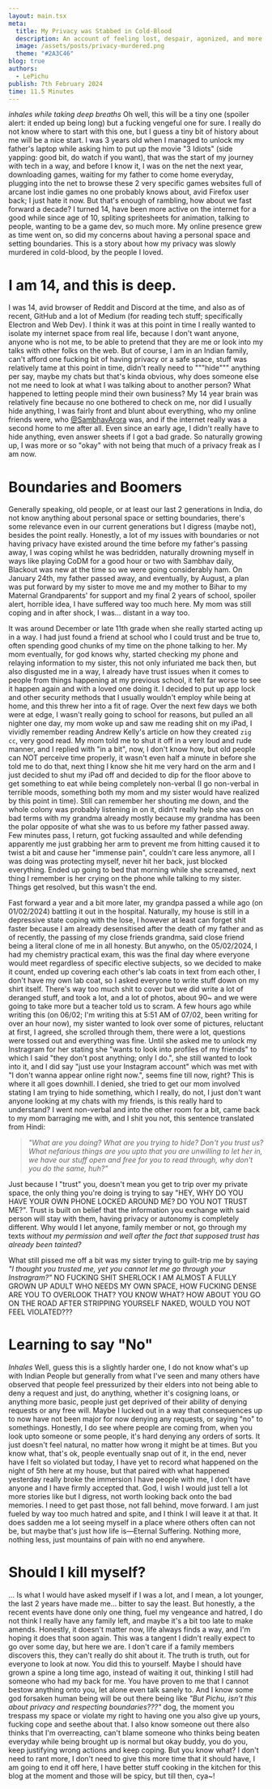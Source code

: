 ```yaml
---
layout: main.tsx
meta:
  title: My Privacy was Stabbed in Cold-Blood
  description: An account of feeling lost, despair, agonized, and more.
  image: /assets/posts/privacy-murdered.png
  theme: "#2A3C46"
blog: true
authors:
  - LePichu
publish: 7th February 2024
time: 11.5 Minutes 
---
```

*inhales while taking deep breaths* Oh well, this will be a tiny one (spoiler alert: it ended up being long) but a fucking vengeful one for sure. I really do not know where to start with this one, but I guess a tiny bit of history about me will be a nice start. I was 3 years old when I managed to unlock my father's laptop while asking him to put up the movie "3 Idiots" (side yapping: good bit, do watch if you want), that was the start of my journey with tech in a way, and before I know it, I was on the net the next year, downloading games, waiting for my father to come home everyday, plugging into the net to browse these 2 very specific games websites full of arcane lost indie games no one probably knows about, avid Firefox user back; I just hate it now. But that's enough of rambling, how about we fast forward a decade? I turned 14, have been more active on the internet for a good while since age of 10, spliting spritesheets for animation, talking to people, wanting to be a game dev, so much more. My online presence grew as time went on, so did my concerns about having a personal space and setting boundaries. This is a story about how my privacy was slowly murdered in cold-blood, by the people I loved. 

# I am 14, and this is deep.
I was 14, avid browser of Reddit and Discord at the time, and also as of recent, GitHub and a lot of Medium (for reading tech stuff; specifically Electron and Web Dev). I think it was at this point in time I really wanted to isolate my internet space from real life, because I don't want anyone, anyone who is not me, to be able to pretend that they are me or look into my talks with other folks on the web. But of course, I am in an Indian family, can't afford one fucking bit of having privacy or a safe space, stuff was relatively tame at this point in time, didn't really need to """hide""" anything per say, maybe my chats but that's kinda obvious, why does someone else not me need to look at what I was talking about to another person? What happened to letting people mind their own business? My 14 year brain was relatively fine because no one bothered to check on me, nor did I usually hide anything, I was fairly front and blunt about everything, who my online friends were, who [@SambhavArora](https://www.instagram.com/sambhavaurora) was, and if the internet really was a second home to me after all. Even since an early age, I didn't really have to hide anything, even answer sheets if I got a bad grade. So naturally growing up, I was more or so "okay" with not being that much of a privacy freak as I am now.
# Boundaries and Boomers
Generally speaking, old people, or at least our last 2 generations in India, do not know anything about personal space or setting boundaries, there's some relevance even in our current generations but I digress (maybe not), besides the point really. Honestly, a lot of my issues with boundaries or not having privacy have existed around the time before my father's passing away, I was coping whilst he was bedridden, naturally drowning myself in ways like playing CoDM for a good hour or two with Sambhav daily, Blackout was new at the time so we were going considerably ham. On January 24th, my father passed away, and eventually, by August, a plan was put forward by my sister to move me and my mother to Bihar to my Maternal Grandparents' for support and my final 2 years of school, spoiler alert, horrible idea, I have suffered way too much here. My mom was still coping and in after shock, I was... distant in a way too.

It was around December or late 11th grade when she really started acting up in a way. I had just found a friend at school who I could trust and be true to, often spending good chunks of my time on the phone talking to her. My mom eventually, for god knows why, started checking my phone and relaying information to my sister, this not only infuriated me back then, but also disgusted me in a way, I already have trust issues when it comes to people from things happening at my previous school, it felt far worse to see it happen again and with a loved one doing it. I decided to put up app lock and other security methods that I usually wouldn't employ while being at home, and this threw her into a fit of rage. Over the next few days we both were at edge, I wasn't really going to school for reasons, but pulled an all nighter one day, my mom woke up and saw me reading shit on my iPad, I vividly remember reading Andrew Kelly's article on how they created `zig cc`, very good read. My mom told me to shut it off in a very loud and rude manner, and I replied with "in a bit", now, I don't know how, but old people can NOT perceive time properly, it wasn't even half a minute in before she told me to do that, next thing I know she hit me very hard on the arm and I just decided to shut my iPad off and decided to dip for the floor above to get something to eat while being completely non-verbal (I go non-verbal in terrible moods, something both my mom and my sister would have realized by this point in time). Still can remember her shouting me down, and the whole colony was probably listening in on it, didn't really help she was on bad terms with my grandma already mostly because my grandma has been the polar opposite of what she was to us before my father passed away. Few minutes pass, I return, got fucking assaulted and while defending apparently me just grabbing her arm to prevent me from hitting caused it to twist a bit and cause her "immense pain", couldn't care less anymore, all I was doing was protecting myself, never hit her back, just blocked everything. Ended up going to bed that morning while she screamed, next thing I remember is her crying on the phone while talking to my sister. Things get resolved, but this wasn't the end.

Fast forward a year and a bit more later, my grandpa passed a while ago (on 01/02/2024) battling it out in the hospital. Naturally, my house is still in a depressive state coping with the lose, I however at least can forget shit faster because I am already desensitised after the death of my father and as of recently, the passing of my close friends grandma, said close friend being a literal clone of me in all honesty. But anywho, on the 05/02/2024, I had my chemistry practical exam, this was the final day where everyone would meet regardless of specific elective subjects, so we decided to make it count, ended up covering each other's lab coats in text from each other, I don't have my own lab coat, so I asked everyone to write stuff down on my shirt itself. There's way too much shit to cover but we did write a lot of deranged stuff, and took a lot, and a lot of photos, about 90~ and we were going to take more but a teacher told us to scram. A few hours ago while writing this (on 06/02; I'm writing this at 5:51 AM of 07/02, been writing for over an hour now), my sister wanted to look over some of pictures, reluctant at first, I agreed, she scrolled through them, there were a lot, questions were tossed out and everything was fine. Until she asked me to unlock my Instragram for her stating she "wants to look into profiles of my friends" to which I said "they don't post anything; only I do.", she still wanted to look into it, and I did say "just use your Instagram account" which was met with "I don't wanna appear online right now.", seems fine till now, right? This is where it all goes downhill. I denied, she tried to get our mom involved stating I am trying to hide something, which I really, do not, I just don't want anyone looking at my chats with my friends, is this really hard to understand? I went non-verbal and into the other room for a bit, came back to my mom barraging me with, and I shit you not, this sentence translated from Hindi:

> *"What are you doing? What are you trying to hide? Don't you trust us? What nefarious things are you upto that you are unwilling to let her in, we have our stuff open and free for you to read through, why don't you do the same, huh?"*

Just because I "trust" you, doesn't mean you get to trip over my private space, the only thing you're doing is trying to say "HEY, WHY DO YOU HAVE YOUR OWN PHONE LOCKED AROUND ME? DO YOU NOT TRUST ME?". Trust is built on belief that the information you exchange with said person will stay with them, having privacy or autonomy is completely different. Why would I let anyone, family member or not, go through my texts *without my permission and well after the fact that supposed trust has already been tainted?* 

What still pissed me off a bit was my sister trying to guilt-trip me by saying *"I thought you trusted me, yet you cannot let me go through your Instragram?"* NO FUCKING SHIT SHERLOCK I AM ALMOST A FULLY GROWN UP ADULT WHO NEEDS MY OWN SPACE, HOW FUCKING DENSE ARE YOU TO OVERLOOK THAT? YOU KNOW WHAT? HOW ABOUT YOU GO ON THE ROAD AFTER STRIPPING YOURSELF NAKED, WOULD YOU NOT FEEL VIOLATED??? 
# Learning to say "No"
*Inhales* Well, guess this is a slightly harder one, I do not know what's up with Indian People but generally from what I've seen and many others have observed that people feel pressurized by their elders into not being able to deny a request and just, do anything, whether it's cosigning loans, or anything more basic, people just get deprived of their ability of denying requests or any free will. Maybe I lucked out in a way that consequences up to now have not been major for now denying any requests, or saying "no" to somethings. Honestly, I do see where people are coming from, when you look upto someone or some people, it's hard denying any orders of sorts. It just doesn't feel natural, no matter how wrong it might be at times. But you know what, that's ok, people eventually snap out of it, in the end, never have I felt so violated but today, I have yet to record what happened on the night of 5th here at my house, but that paired with what happened yesterday really broke the immersion I have people with me, I don't have anyone and I have firmly accepted that. God, I wish I would just tell a lot more stories like but I digress, not worth looking back onto the bad memories. I need to get past those, not fall behind, move forward. I am just fueled by way too much hatred and spite, and I think I will leave it at that. It does sadden me a lot seeing myself in a place where others often can not be, but maybe that's just how life is—Eternal Suffering. Nothing more, nothing less, just mountains of pain with no end anywhere.

# Should I kill myself?
... Is what I would have asked myself if I was a lot, and I mean, a lot younger, the last 2 years have made me... bitter to say the least. But honestly, a the recent events have done only one thing, fuel my vengeance and hatred, I do not think I really have any family left, and maybe it's a bit too late to make amends. Honestly, it doesn't matter now, life always finds a way, and I'm hoping it does that soon again. This was a tangent I didn't really expect to go over some day, but here we are. I don't care if a family members discovers this, they can't really do shit about it. The truth is truth, out for everyone to look at now. You did this to yourself. Maybe I should have grown a spine a long time ago, instead of waiting it out, thinking I still had someone who had my back for me. You have proven to me that I cannot bestow anything onto you, let alone even talk sanely to. And I know some god forsaken human being will be out there being like *"But Pichu, isn't this about privacy and respecting boundaries???"* dog, the moment you trespass my space or violate my right to having one you also give up yours, fucking cope and seethe about that. I also know someone out there also thinks that I'm overreacting, can't blame someone who thinks being beaten everyday while being brought up is normal but okay buddy, you do you, keep justifying wrong actions and keep coping. But you know what? I don't need to rant more, I don't need to give this more time that it should have, I am going to end it off here, I have better stuff cooking in the kitchen for this blog at the moment and those will be spicy, but till then, cya~!